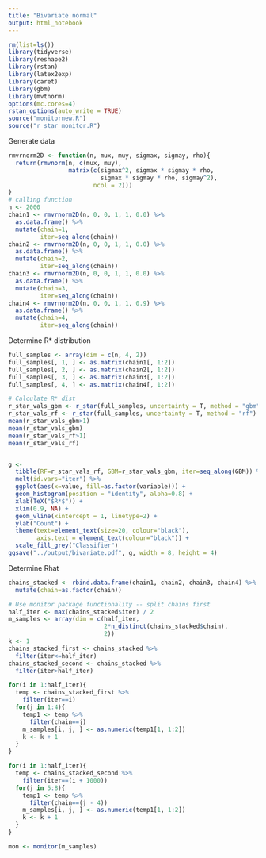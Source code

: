 ```yaml
---
title: "Bivariate normal"
output: html_notebook
---
```


```r
rm(list=ls())
library(tidyverse)
library(reshape2)
library(rstan)
library(latex2exp)
library(caret)
library(gbm)
library(mvtnorm)
options(mc.cores=4)
rstan_options(auto_write = TRUE)
source("monitornew.R")
source("r_star_monitor.R")
```

Generate data
```r
rmvrnorm2D <- function(n, mux, muy, sigmax, sigmay, rho){
  return(rmvnorm(n, c(mux, muy),
                 matrix(c(sigmax^2, sigmax * sigmay * rho,
                          sigmax * sigmay * rho, sigmay^2),
                        ncol = 2)))
}
# calling function
n <- 2000
chain1 <- rmvrnorm2D(n, 0, 0, 1, 1, 0.0) %>% 
  as.data.frame() %>% 
  mutate(chain=1,
         iter=seq_along(chain))
chain2 <- rmvrnorm2D(n, 0, 0, 1, 1, 0.0) %>% 
  as.data.frame() %>% 
  mutate(chain=2,
         iter=seq_along(chain))
chain3 <- rmvrnorm2D(n, 0, 0, 1, 1, 0.0) %>% 
  as.data.frame() %>% 
  mutate(chain=3,
         iter=seq_along(chain))
chain4 <- rmvrnorm2D(n, 0, 0, 1, 1, 0.9) %>% 
  as.data.frame() %>% 
  mutate(chain=4,
         iter=seq_along(chain))
```

Determine R* distribution
```r
full_samples <- array(dim = c(n, 4, 2))
full_samples[, 1, ] <- as.matrix(chain1[, 1:2])
full_samples[, 2, ] <- as.matrix(chain2[, 1:2])
full_samples[, 3, ] <- as.matrix(chain3[, 1:2])
full_samples[, 4, ] <- as.matrix(chain4[, 1:2])

# Calculate R* dist
r_star_vals_gbm <- r_star(full_samples, uncertainty = T, method = "gbm")
r_star_vals_rf <- r_star(full_samples, uncertainty = T, method = "rf")
mean(r_star_vals_gbm>1)
mean(r_star_vals_gbm)
mean(r_star_vals_rf>1)
mean(r_star_vals_rf)


g <- 
  tibble(RF=r_star_vals_rf, GBM=r_star_vals_gbm, iter=seq_along(GBM)) %>%
  melt(id.vars="iter") %>% 
  ggplot(aes(x=value, fill=as.factor(variable))) +
  geom_histogram(position = "identity", alpha=0.8) +
  xlab(TeX("$R*$")) +
  xlim(0.9, NA) +
  geom_vline(xintercept = 1, linetype=2) +
  ylab("Count") +
  theme(text=element_text(size=20, colour="black"),
        axis.text = element_text(colour="black")) +
  scale_fill_grey("Classifier")
ggsave("../output/bivariate.pdf", g, width = 8, height = 4)
```

Determine Rhat
```r
chains_stacked <- rbind.data.frame(chain1, chain2, chain3, chain4) %>% 
  mutate(chain=as.factor(chain))

# Use monitor package functionality -- split chains first
half_iter <- max(chains_stacked$iter) / 2
m_samples <- array(dim = c(half_iter,
                           2*n_distinct(chains_stacked$chain),
                           2))
k <- 1
chains_stacked_first <- chains_stacked %>% 
  filter(iter<=half_iter)
chains_stacked_second <- chains_stacked %>% 
  filter(iter>half_iter)

for(i in 1:half_iter){
  temp <- chains_stacked_first %>% 
    filter(iter==i)
  for(j in 1:4){
    temp1 <- temp %>%
      filter(chain==j)
    m_samples[i, j, ] <- as.numeric(temp1[1, 1:2])
    k <- k + 1
  }
}

for(i in 1:half_iter){
  temp <- chains_stacked_second %>% 
    filter(iter==(i + 1000))
  for(j in 5:8){
    temp1 <- temp %>%
      filter(chain==(j - 4))
    m_samples[i, j, ] <- as.numeric(temp1[1, 1:2])
    k <- k + 1
  }
}

mon <- monitor(m_samples)
```

